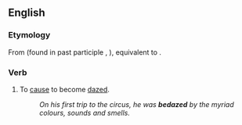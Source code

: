 ==English==

===Etymology===
From {{inh|en|enm|*bedasen}} (found in past participle {{m|enm|bedased}}, {{m|enm|bedasyd||dazed, dizzy}}), equivalent to {{prefix|en|be|daze}}.

===Verb===
{{en-verb}}

# To [[cause]] to become [[daze]]d.
#: ''On his first trip to the circus, he was '''bedazed''' by the myriad colours, sounds and smells.''